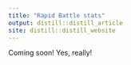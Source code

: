 ```yaml
---
title: "Rapid Battle stats"
output: distill::distill_article
site: distill::distill_website
---
```


Coming soon! Yes, really!
